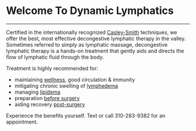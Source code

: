 # Welcome To Dynamic Lymphatics
___

Certified in the internationally recognized [Casley-Smith](http://www.casleysmithinternational.org/#section4) techniques, we offer the best, most effective decongestive lymphatic therapy in the valley. Sometimes referred to simply as lymphatic massage, decongestive lymphatic therapy is a hands-on treatment that gently aids and directs the flow of lymphatic fluid through the body.

Treatment is highly recommended for:
- maintaining [wellness](/services/wellness), good circulation & immunity
- mitigating chronic swelling of [lymphedema](/services/lymphedema)
- managing [lipidema](/services/lymphedema)
- preparation [before surgery](/services/surgeries)
- aiding recovery [post-surgery](/services/surgeries)

Experience the benefits yourself. Text or call 310-283-9382 for an appointment.
